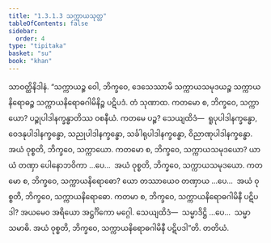 ```yaml
---
title: "1.3.1.3 သက္ကာယသုတ္တ"
tableOfContents: false
sidebar:
  order: 4
type: "tipitaka"
basket: "su"
book: "khan"
---
```



<DynamicBreadcrumb />

<Division number="105" book="khan">

<Paragraph number="662" book="khan">
သာဝတ္ထိနိဒါနံ. “သက္ကာယဉ္စ ဝေါ, ဘိက္ခဝေ, ဒေသေဿာမိ သက္ကာယသမုဒယဉ္စ သက္ကာယနိရောဓဉ္စ သက္ကာယနိရောဓဂါမိနိဉ္စ ပဋိပဒံ. တံ သုဏာထ. ကတမော စ, ဘိက္ခဝေ, သက္ကာယော? ပဉ္စုပါဒါနက္ခန္ဓာတိဿ ဝစနီယံ. ကတမေ ပဉ္စ? သေယျထိဒံ—  ရူပုပါဒါနက္ခန္ဓော, ဝေဒနုပါဒါနက္ခန္ဓော, သညုပါဒါနက္ခန္ဓော, သင်္ခါရုပါဒါနက္ခန္ဓော, ဝိညာဏုပါဒါနက္ခန္ဓော. အယံ ဝုစ္စတိ, ဘိက္ခဝေ, သက္ကာယော. ကတမော စ, ဘိက္ခဝေ, သက္ကာယသမုဒယော? ယာယံ တဏှာ ပေါနောဘဝိကာ …ပေ…  အယံ ဝုစ္စတိ, ဘိက္ခဝေ, သက္ကာယသမုဒယော. ကတမော စ, ဘိက္ခဝေ, သက္ကာယနိရောဓော? ယော တဿာယေဝ တဏှာယ …ပေ…  အယံ ဝုစ္စတိ, ဘိက္ခဝေ, သက္ကာယနိရောဓော. ကတမာ စ, ဘိက္ခဝေ, သက္ကာယနိရောဓဂါမိနီ ပဋိပဒါ? အယမေဝ အရိယော အဋ္ဌင်္ဂိကော မဂ္ဂေါ. သေယျထိဒံ—  သမ္မာဒိဋ္ဌိ …ပေ…  သမ္မာသမာဓိ. အယံ ဝုစ္စတိ, ဘိက္ခဝေ, သက္ကာယနိရောဓဂါမိနီ ပဋိပဒါ”တိ.

</Paragraph>
</Division>

<Paragraph number="663" type="center" book="khan">
တတိယံ.
</Paragraph>